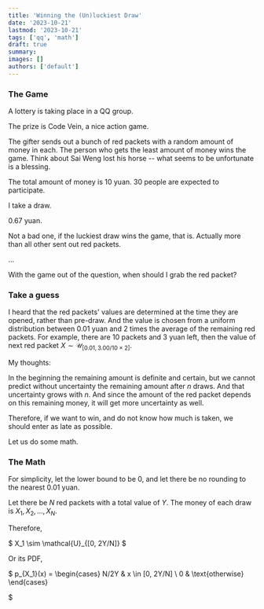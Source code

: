 ```yaml
---
title: 'Winning the (Un)luckiest Draw'
date: '2023-10-21'
lastmod: '2023-10-21'
tags: ['qq', 'math']
draft: true
summary: 
images: []
authors: ['default']
---
```


### The Game

A lottery is taking place in a QQ group.

The prize is Code Vein, a nice action game.

The gifter sends out a bunch of red packets with a random amount of money in each. The person who gets the least amount of money wins the game. Think about Sai Weng lost his horse -- what seems to be unfortunate is a blessing.

The total amount of money is 10 yuan. 30 people are expected to participate.

I take a draw.

0.67 yuan.

Not a bad one, if the luckiest draw wins the game, that is. Actually more than all other sent out red packets.

...

With the game out of the question, when should I grab the red packet?

### Take a guess

I heard that the red packets' values are determined at the time they are opened, rather than pre-draw. And the value is chosen from a uniform distribution between 0.01 yuan and 2 times the average of the remaining red packets. For example, there are 10 packets and 3 yuan left, then the value of next red packet $X \sim \mathcal{U}_{[0.01, 3.00/10 \times 2]}$.

My thoughts:

In the beginning the remaining amount is definite and certain, but we cannot predict without uncertainty the remaining amount after $n$ draws. And that uncertainty grows with $n$. And since the amount of the red packet depends on this remaining money, it will get more uncertainty as well.

Therefore, if we want to win, and do not know how much is taken, we should enter as late as possible.

Let us do some math.

### The Math

For simplicity, let the lower bound to be 0, and let there be no rounding to the nearest 0.01 yuan.

Let there be $N$ red packets with a total value of $Y$. The money of each draw is $X_1, X_2, \dots, X_N$. 

Therefore,

$
X_1 \sim \mathcal{U}_{[0, 2Y/N]}
$

Or its PDF,

$ p_\{X_1\}(x) =  \begin\{cases\}
    N/2Y & x \in [0, 2Y/N] \\
    0 & \text\{otherwise\}
    \end\{cases\}

$

